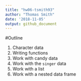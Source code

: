 ```yaml
---
title: "hw06-tsmith93"
author: "Thomas Smith"
date: '2018-11-05'
output: github_document
---
```


#Outline

1. Character data
2. Writing functions
3. Work with candy data
4. Work with the `singer` data
5. Work with a list
6. Work with a nested data frame





```r

```

